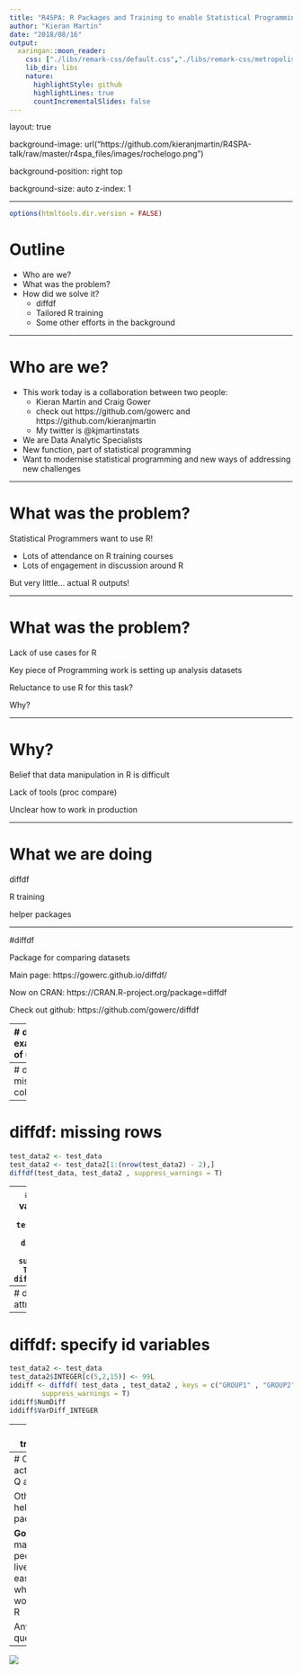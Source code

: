 ```yaml
---
title: "R4SPA: R Packages and Training to enable Statistical Programming in R"
author: "Kieran Martin"
date: "2018/08/16"
output:
  xaringan::moon_reader:
    css: ["./libs/remark-css/default.css","./libs/remark-css/metropolis.css", "./libs/remark-css/metropolis-fonts.css" ]
    lib_dir: libs
    nature:
      highlightStyle: github
      highlightLines: true
      countIncrementalSlides: false
---
```


layout: true

background-image: url("https://github.com/kieranjmartin/R4SPA-talk/raw/master/r4spa_files/images/rochelogo.png")

background-position: right top

background-size: auto
z-index: 1


---

```r
options(htmltools.dir.version = FALSE)
```

# Outline

- Who are we?
- What was the problem?
- How did we solve it?
  - diffdf
  - Tailored R training
  - Some other efforts in the background

---

# Who are we?

- This work today is a collaboration between two people:
  - Kieran Martin and Craig Gower
  - check out https://github.com/gowerc and https://github.com/kieranjmartin
  - My twitter is @kjmartinstats
- We are Data Analytic Specialists
- New function, part of statistical programming
- Want to modernise statistical programming and new ways of addressing new challenges

---

# What was the problem?

Statistical Programmers want to use R!

- Lots of attendance on R training courses
- Lots of engagement in discussion around R

But very little... actual R outputs!

---

# What was the problem?

Lack of use cases for R

Key piece of Programming work is setting up analysis datasets

Reluctance to use R for this task?

Why?

---

# Why?

Belief that data manipulation in R is difficult

Lack of tools (proc compare)

Unclear how to work in production

---

# What we are doing

diffdf

R training

helper packages

---

#diffdf

Package for comparing datasets

Main page: https://gowerc.github.io/diffdf/

Now on CRAN: https://CRAN.R-project.org/package=diffdf

Check out github: https://github.com/gowerc/diffdf

---
# diffdf example of use:
```r

LENGTH = 30
set.seed(12334)
test_data <- tibble::tibble( 
    ID          = 1:LENGTH,
    GROUP1      = rep( c(1,2) , each = LENGTH/2),
    GROUP2      = rep( c(1:(LENGTH/2)), 2 ),
    INTEGER     = rpois(LENGTH , 40),
    BINARY      = sample( c("M" , "F") , LENGTH , replace = T),
    DATE        = lubridate::ymd("2000-01-01") + rnorm(LENGTH, 0, 7000),
    DATETIME    = lubridate::ymd_hms("2000-01-01 00:00:00") + rnorm(LENGTH, 0, 200000000), 
    CONTINUOUS  = rnorm(LENGTH , 30 , 12),
    CATEGORICAL = factor(sample( c("A" , "B" , "C") , LENGTH , replace = T)),
    LOGICAL     = sample( c(TRUE , FALSE) , LENGTH , replace = T),
    CHARACTER   = stringi::stri_rand_strings(LENGTH,  rpois(LENGTH , 13),  pattern = "[ A-Za-z0-9]")
)
```


```r
library(diffdf)
test_data
```


---
# diffdf: missing columns:
```r
diffdf( test_data , test_data)
```
```r
test_data2 <- test_data 
test_data2 <- test_data2[,-6]
diffdf(test_data , test_data2 , suppress_warnings = T)
```
---
# diffdf: missing rows
```r
test_data2 <- test_data
test_data2 <- test_data2[1:(nrow(test_data2) - 2),]
diffdf(test_data, test_data2 , suppress_warnings = T)
```
---
# diffdf: different values
```r
test_data2 <- test_data
test_data2[5,2] <- 6
difval <- diffdf(test_data , test_data2 , suppress_warnings = T)
difval$NumDiff
difval$VarDiff_GROUP1
```
---
# diffdf: different attributes
```r
test_data2 <- test_data
attr(test_data$ID , "label") <- "This is a interesting label"
attr(test_data2$ID , "label") <- "what do I type here?"
diffdf(test_data , test_data2 , suppress_warnings = T)
```
---

# diffdf: specify id variables
```r
test_data2 <- test_data
test_data2$INTEGER[c(5,2,15)] <- 99L 
iddiff <- diffdf( test_data , test_data2 , keys = c("GROUP1" , "GROUP2") ,
        suppress_warnings = T)
iddiff$NumDiff
iddiff$VarDiff_INTEGER
```

---
# R training 

In house training on **data manipulation** using the **tidyverse**

**What makes this different?**

- Focused on **one** task: data derivation
- tidyverse makes **easier** to read code (those with less R experience)
- Exercises based on our data and specifications
- Plan to train people with a specific **use case** for the training

---
# Other activities / Q and A

Other helper packages


**Goal**: make people's lives easier when working in R


Any questions?

---

<div id="over">
<span class="Centerer">    </span>
    <img class="Centered" src="https://github.com/kieranjmartin/R4SPA-talk/raw/master/r4spa_files/images/rocheslogan.png" >

</div>





